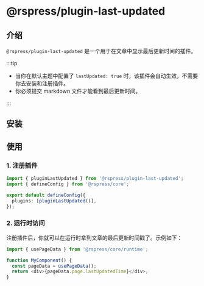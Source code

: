 
# @rspress/plugin-last-updated <SourceCode href="https://github.com/web-infra-dev/rspress/tree/main/packages/plugin-last-updated" />

## 介绍

`@rspress/plugin-last-updated` 是一个用于在文章中显示最后更新时间的插件。

:::tip

- 当你在默认主题中配置了 `lastUpdated: true` 时，该插件会自动生效，不需要你去安装和注册插件。
- 你必须提交 markdown 文件才能看到最后更新时间。

:::

## 安装

<PackageManagerTabs command="add @rspress/plugin-last-updated -D" />

## 使用

### 1. 注册插件

```ts title="rspress.config.ts"
import { pluginLastUpdated } from '@rspress/plugin-last-updated';
import { defineConfig } from '@rspress/core';

export default defineConfig({
  plugins: [pluginLastUpdated()],
});
```

### 2. 运行时访问

注册插件后，你就可以在运行时拿到文章的最后更新时间戳了。示例如下：

```ts
import { usePageData } from '@rspress/core/runtime';

function MyComponent() {
  const pageData = usePageData();
  return <div>{pageData.page.lastUpdatedTime}</div>;
}
```
